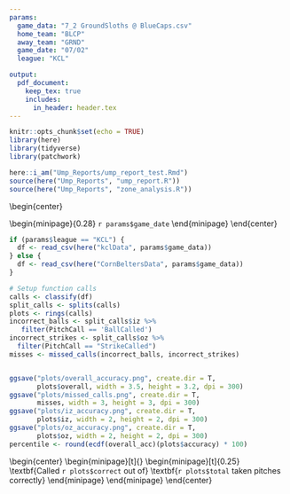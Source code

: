 ```yaml
---
params:
  game_data: "7_2 GroundSloths @ BlueCaps.csv"
  home_team: "BLCP"
  away_team: "GRND"
  game_date: "07/02"
  league: "KCL"

output: 
  pdf_document:
    keep_tex: true
    includes:
      in_header: header.tex
---
```




```r
knitr::opts_chunk$set(echo = TRUE)
library(here)
library(tidyverse)
library(patchwork)

here::i_am("Ump_Reports/ump_report_test.Rmd")
source(here("Ump_Reports", "ump_report.R"))
source(here("Ump_Reports", "zone_analysis.R"))

```
\vspace*{-8em}
\begin{center}
\vspace*{-1em}
\LARGE \textbf{Corn Crib Umpire Report}
\vspace*{-1em}
\end{center}


\begin{center}
\begin{minipage}{0.28\textwidth}
\centering
\Large \textbf{`r params$away_team` vs `r params$home_team`}
\end{minipage}
\hfill
\begin{minipage}{0.28\textwidth}
\centering
\includegraphics[width=\textwidth]{ump-mask.png}
\end{minipage}
\hfill
\begin{minipage}{0.28\textwidth}
\centering
\Large `r params$game_date`
\end{minipage}
\vspace*{-1em}
\end{center}



```r

if (params$league == "KCL") {
  df <- read_csv(here("kclData", params$game_data))
} else {
  df <- read_csv(here("CornBeltersData", params$game_data))
}

# Setup function calls
calls <- classify(df)
split_calls <- splits(calls)
plots <- rings(calls)
incorrect_balls <- split_calls$iz %>%
   filter(PitchCall == 'BallCalled')
incorrect_strikes <- split_calls$oz %>%
  filter(PitchCall == "StrikeCalled")
misses <- missed_calls(incorrect_balls, incorrect_strikes)


ggsave("plots/overall_accuracy.png", create.dir = T,
       plots$overall, width = 3.5, height = 3.2, dpi = 300)
ggsave("plots/missed_calls.png", create.dir = T,
       misses, width = 3, height = 3, dpi = 300)
ggsave("plots/iz_accuracy.png", create.dir = T,
       plots$iz, width = 2, height = 2, dpi = 300)
ggsave("plots/oz_accuracy.png", create.dir = T,
       plots$oz, width = 2, height = 2, dpi = 300)
percentile <- round(ecdf(overall_acc)(plots$accuracy) * 100)


```

\begin{center}
\centering
\vspace{1em}
\Large \textbf{Overall Accuracy}
\end{center}

\begin{center}
\begin{minipage}[t]{\textwidth}
\begin{minipage}[t]{0.25\textwidth}
\centering
\vspace*{-5em}
\textbf{Called `r plots$correct` out of}
\textbf{`r plots$total` taken pitches correctly}
\end{minipage}
\hfill
\begin{minipage}[t]{0.28\textwidth}
\centering
\includegraphics[width=0.8\textwidth]{plots/overall_accuracy.png}
\end{minipage}
\hfill
\begin{minipage}[t]{0.25\textwidth}
\centering
\vspace*{-4em}
\textbf{KCL Accuracy Percentile: `r percentile`}
\end{minipage}
\end{minipage}
\end{center}
\begin{center}
\Large \textbf{All Missed Calls}
\end{center}

\vspace{1em}

\begin{center}
\begin{minipage}{0.3\textwidth}
\centering
\includegraphics[height=2.2in]{plots/missed_calls.png}
\end{minipage}
\hfill
\begin{minipage}{0.3\textwidth}
\centering
\includegraphics[height=1.6in]{plots/iz_accuracy.png}
\end{minipage}
\hfill
\begin{minipage}{0.3\textwidth}
\centering
\includegraphics[height=1.6in]{plots/oz_accuracy.png}
\end{minipage}
\end{center}
